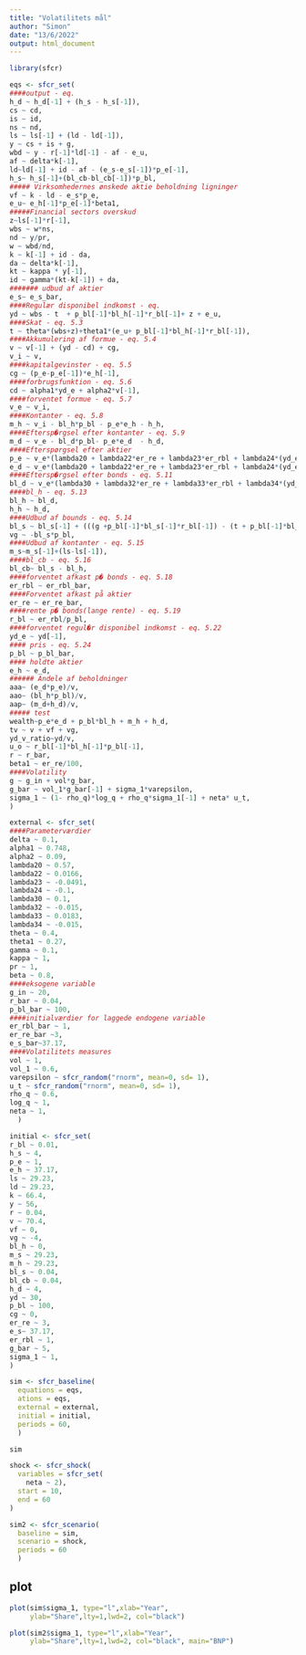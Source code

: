 ```yaml
---
title: "Volatilitets mål"
author: "Simon"
date: "13/6/2022"
output: html_document
---
```


```r
library(sfcr)
```

```r
eqs <- sfcr_set(
####output - eq.
h_d ~ h_d[-1] + (h_s - h_s[-1]), 
cs ~ cd,
is ~ id,
ns ~ nd,
ls ~ ls[-1] + (ld - ld[-1]), 
y ~ cs + is + g,
wbd ~ y - r[-1]*ld[-1] - af - e_u,  
af ~ delta*k[-1],
ld~ld[-1] + id - af - (e_s-e_s[-1])*p_e[-1], 
h_s~ h_s[-1]+(bl_cb-bl_cb[-1])*p_bl, 
##### Virksomhedernes ønskede aktie beholdning ligninger 
vf ~ k - ld - e_s*p_e,   
e_u~ e_h[-1]*p_e[-1]*beta1,  
#####Financial sectors overskud 
z~ls[-1]*r[-1], 
wbs ~ w*ns, 
nd ~ y/pr, 
w ~ wbd/nd, 
k ~ k[-1] + id - da, 
da ~ delta*k[-1],
kt ~ kappa * y[-1],
id ~ gamma*(kt-k[-1]) + da,
####### udbud af aktier
e_s~ e_s_bar, 
####Regulær disponibel indkomst - eq.
yd ~ wbs - t  + p_bl[-1]*bl_h[-1]*r_bl[-1]+ z + e_u,   
####Skat - eq. 5.3 
t ~ theta*(wbs+z)+theta1*(e_u+ p_bl[-1]*bl_h[-1]*r_bl[-1]), 
####Akkumulering af formue - eq. 5.4
v ~ v[-1] + (yd - cd) + cg,  
v_i ~ v,
####kapitalgevinster - eq. 5.5
cg ~ (p_e-p_e[-1])*e_h[-1], 
####forbrugsfunktion - eq. 5.6
cd ~ alpha1*yd_e + alpha2*v[-1],
####forventet formue - eq. 5.7
v_e ~ v_i, 
####Kontanter - eq. 5.8
m_h ~ v_i - bl_h*p_bl - p_e*e_h - h_h,   
####Eftersp�rgsel efter kontanter - eq. 5.9
m_d ~ v_e - bl_d*p_bl- p_e*e_d  - h_d,
####Efterspørgsel efter aktier
p_e ~ v_e*(lambda20 + lambda22*er_re + lambda23*er_rbl + lambda24*(yd_e/v_e))/e_s, 
e_d ~ v_e*(lambda20 + lambda22*er_re + lambda23*er_rbl + lambda24*(yd_e/v_e))/p_e, 
####Eftersp�rgsel efter bonds - eq. 5.11
bl_d ~ v_e*(lambda30 + lambda32*er_re + lambda33*er_rbl + lambda34*(yd_e/v_e))/p_bl,
####bl_h - eq. 5.13
bl_h ~ bl_d,
h_h ~ h_d,
####Udbud af bounds - eq. 5.14
bl_s ~ bl_s[-1] + (((g +p_bl[-1]*bl_s[-1]*r_bl[-1]) - (t + p_bl[-1]*bl_cb[-1]*r_bl[-1]))/p_bl),
vg ~ -bl_s*p_bl,
####Udbud af kontanter - eq. 5.15
m_s~m_s[-1]+(ls-ls[-1]),
####bl_cb - eq. 5.16
bl_cb~ bl_s - bl_h, 
####forventet afkast p� bonds - eq. 5.18
er_rbl ~ er_rbl_bar,
####Forventet afkast på aktier 
er_re ~ er_re_bar,
####rente p� bonds(lange rente) - eq. 5.19
r_bl ~ er_rbl/p_bl, 
####forventet regul�r disponibel indkomst - eq. 5.22
yd_e ~ yd[-1],
#### pris - eq. 5.24
p_bl ~ p_bl_bar,
#### holdte aktier
e_h ~ e_d,
###### Andele af beholdninger
aaa~ (e_d*p_e)/v,
aao~ (bl_h*p_bl)/v,
aap~ (m_d+h_d)/v,
##### test
wealth~p_e*e_d + p_bl*bl_h + m_h + h_d,
tv ~ v + vf + vg,
yd_v_ratio~yd/v,
u_o ~ r_bl[-1]*bl_h[-1]*p_bl[-1],
r ~ r_bar,
beta1 ~ er_re/100,
####Volatility
g ~ g_in + vol*g_bar,
g_bar ~ vol_1*g_bar[-1] + sigma_1*varepsilon, 
sigma_1 ~ (1- rho_q)*log_q + rho_q*sigma_1[-1] + neta* u_t,
)
```

```r
external <- sfcr_set(
####Parameterværdier
delta ~ 0.1,
alpha1 ~ 0.748,
alpha2 ~ 0.09, 
lambda20 ~ 0.57,
lambda22 ~ 0.0166,
lambda23 ~ -0.0491,
lambda24 ~ -0.1, 
lambda30 ~ 0.1, 
lambda32 ~ -0.015,
lambda33 ~ 0.0183,
lambda34 ~ -0.015,
theta ~ 0.4,
theta1 ~ 0.27,
gamma ~ 0.1, 
kappa ~ 1,
pr ~ 1,
beta ~ 0.8,  
####eksogene variable
g_in ~ 20,
r_bar ~ 0.04, 
p_bl_bar ~ 100,
####initialværdier for laggede endogene variable
er_rbl_bar ~ 1,
er_re_bar ~3,
e_s_bar~37.17,
####Volatilitets measures
vol ~ 1,
vol_1 ~ 0.6,
varepsilon ~ sfcr_random("rnorm", mean=0, sd= 1),
u_t ~ sfcr_random("rnorm", mean=0, sd= 1),
rho_q ~ 0.6,
log_q ~ 1,
neta ~ 1, 
  )
```


```r
initial <- sfcr_set(
r_bl ~ 0.01,
h_s ~ 4, 
p_e ~ 1,
e_h ~ 37.17,   
ls ~ 29.23,  
ld ~ 29.23,  
k ~ 66.4,
y ~ 56,
r ~ 0.04,
v ~ 70.4,
vf ~ 0,
vg ~ -4,
bl_h ~ 0,
m_s ~ 29.23, 
m_h ~ 29.23, 
bl_s ~ 0.04, 
bl_cb ~ 0.04, 
h_d ~ 4,
yd ~ 30,
p_bl ~ 100,
cg ~ 0,
er_re ~ 3,
e_s~ 37.17,   
er_rbl ~ 1,
g_bar ~ 5,
sigma_1 ~ 1,
)
```


```r
sim <- sfcr_baseline(
  equations = eqs,
  ations = eqs, 
  external = external,
  initial = initial,
  periods = 60, 
  )
```

```r
sim
```

```r
shock <- sfcr_shock(
  variables = sfcr_set(
    neta ~ 2),
  start = 10,
  end = 60
)
```


```r
sim2 <- sfcr_scenario(
  baseline = sim,
  scenario = shock,
  periods = 60
  )
```


## plot

```r
plot(sim$sigma_1, type="l",xlab="Year",
     ylab="Share",lty=1,lwd=2, col="black")
```

```r
plot(sim2$sigma_1, type="l",xlab="Year",
     ylab="Share",lty=1,lwd=2, col="black", main="BNP")
```

